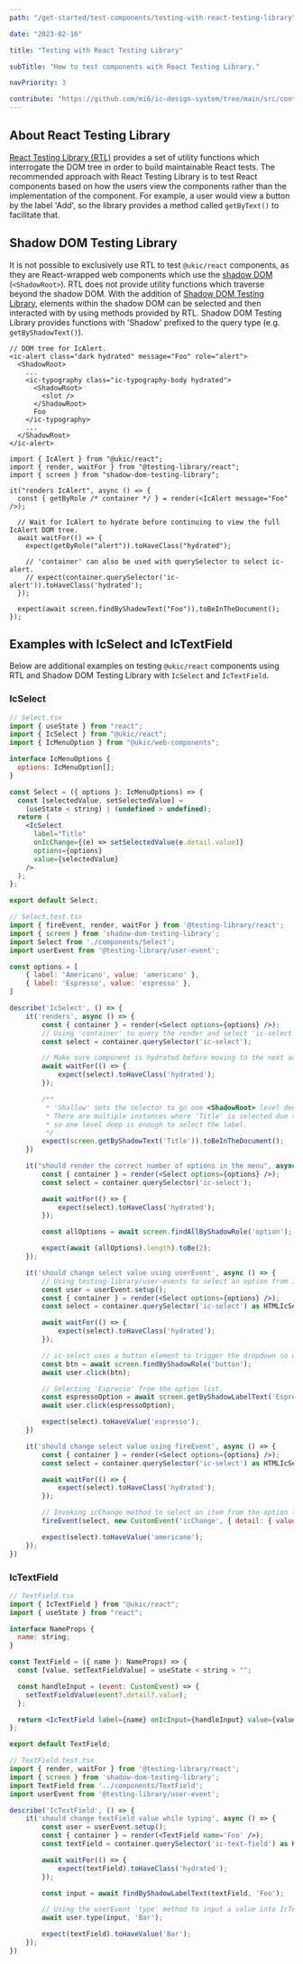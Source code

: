 ```yaml
---
path: "/get-started/test-components/testing-with-react-testing-library"

date: "2023-02-16"

title: "Testing with React Testing Library"

subTitle: "How to test components with React Testing Library."

navPriority: 3

contribute: "https://github.com/mi6/ic-design-system/tree/main/src/content/structured/get-started/testing-with-react-testing-library.mdx"
---
```


## About React Testing Library

[React Testing Library (RTL)](https://testing-library.com/docs/react-testing-library/intro) provides a set of utility functions which interrogate the DOM tree in order to build maintainable React tests. The recommended approach with React Testing Library is to test React components based on how the users view the components rather than the implementation of the component. For example, a user would view a button by the label 'Add', so the library provides a method called `getByText()` to facilitate that.

## Shadow DOM Testing Library

It is not possible to exclusively use RTL to test `@ukic/react` components, as they are React-wrapped web components which use the [shadow DOM](https://developer.mozilla.org/en-US/docs/Web/Web_Components/Using_shadow_DOM) (`<ShadowRoot>`). RTL does not provide utility functions which traverse beyond the shadow DOM.
With the addition of [Shadow DOM Testing Library](https://github.com/KonnorRogers/shadow-dom-testing-library), elements within the shadow DOM can be selected and then interacted with by using methods provided by RTL. Shadow DOM Testing Library provides functions with 'Shadow' prefixed to the query type (e.g. `getByShadowText()`).

```tsx
// DOM tree for IcAlert.
<ic-alert class="dark hydrated" message="Foo" role="alert">
  <ShadowRoot>
    ...
    <ic-typography class="ic-typography-body hydrated">
      <ShadowRoot>
        <slot />
      </ShadowRoot>
      Foo
    </ic-typography>
    ...
  </ShadowRoot>
</ic-alert>
```

```tsx
import { IcAlert } from "@ukic/react";
import { render, waitFor } from "@testing-library/react";
import { screen } from "shadow-dom-testing-library";

it("renders IcAlert", async () => {
  const { getByRole /* container */ } = render(<IcAlert message="Foo" />);

  // Wait for IcAlert to hydrate before continuing to view the full IcAlert DOM tree.
  await waitFor(() => {
    expect(getByRole("alert")).toHaveClass("hydrated");

    // 'container' can also be used with querySelector to select ic-alert.
    // expect(container.querySelector('ic-alert')).toHaveClass('hydrated');
  });

  expect(await screen.findByShadowText("Foo")).toBeInTheDocument();
});
```

## Examples with IcSelect and IcTextField

Below are additional examples on testing `@ukic/react` components using RTL and Shadow DOM Testing Library with `IcSelect` and `IcTextField`.

### IcSelect

```jsx
// Select.tsx
import { useState } from "react";
import { IcSelect } from "@ukic/react";
import { IcMenuOption } from "@ukic/web-components";

interface IcMenuOptions {
  options: IcMenuOption[];
}

const Select = ({ options }: IcMenuOptions) => {
  const [selectedValue, setSelectedValue] =
    (useState < string) | (undefined > undefined);
  return (
    <IcSelect
      label="Title"
      onIcChange={(e) => setSelectedValue(e.detail.value)}
      options={options}
      value={selectedValue}
    />
  );
};

export default Select;
```

```jsx
// Select.test.tsx
import { fireEvent, render, waitFor } from '@testing-library/react';
import { screen } from 'shadow-dom-testing-library';
import Select from './components/Select';
import userEvent from '@testing-library/user-event';

const options = [
    { label: 'Americano', value: 'americano' },
    { label: 'Espresso', value: 'espresso' },
]

describe('IcSelect', () => {
    it('renders', async () => {
        const { container } = render(<Select options={options} />);
        // Using 'container' to query the render and select 'ic-select'.
        const select = container.querySelector('ic-select');

        // Make sure component is hydrated before moving to the next action.
        await waitFor(() => {
            expect(select).toHaveClass('hydrated');
        });

        /**
         * 'Shallow' sets the selector to go one <ShadowRoot> level deep.
         * There are multiple instances where 'Title' is selected due to aria properties
         * so one level deep is enough to select the label.
         */
        expect(screen.getByShadowText('Title')).toBeInTheDocument();
    })

    it("should render the correct number of options in the menu", async () => {
        const { container } = render(<Select options={options} />);
        const select = container.querySelector('ic-select');

        await waitFor(() => {
            expect(select).toHaveClass('hydrated');
        });

        const allOptions = await screen.findAllByShadowRole('option');

        expect(await (allOptions).length).toBe(2);
    });

    it('should change select value using userEvent', async () => {
        // Using testing-library/user-events to select an option from ic-select.
        const user = userEvent.setup();
        const { container } = render(<Select options={options} />);
        const select = container.querySelector('ic-select') as HTMLIcSelectElement;

        await waitFor(() => {
            expect(select).toHaveClass('hydrated');
        });

        // ic-select uses a button element to trigger the dropdown so using the button role as the selector.
        const btn = await screen.findByShadowRole('button');
        await user.click(btn);

        // Selecting 'Espresso' from the option list.
        const espressoOption = await screen.getByShadowLabelText('Espresso');
        await user.click(espressoOption);

        expect(select).toHaveValue('espresso');
    })

    it('should change select value using fireEvent', async () => {
        const { container } = render(<Select options={options} />);
        const select = container.querySelector('ic-select') as HTMLIcSelectElement;

        await waitFor(() => {
            expect(select).toHaveClass('hydrated');
        });

        // Invoking icChange method to select an item from the option list.
        fireEvent(select, new CustomEvent('icChange', { detail: { value: 'americano' }}));

        expect(select).toHaveValue('americano');
    });
})

```

### IcTextField

```jsx
// TextField.tsx
import { IcTextField } from "@ukic/react";
import { useState } from "react";

interface NameProps {
  name: string;
}

const TextField = ({ name }: NameProps) => {
  const [value, setTextFieldValue] = useState < string > "";

  const handleInput = (event: CustomEvent) => {
    setTextFieldValue(event?.detail?.value);
  };

  return <IcTextField label={name} onIcInput={handleInput} value={value} />;
};

export default TextField;
```

```jsx
// TextField.test.tsx
import { render, waitFor } from '@testing-library/react';
import { screen } from 'shadow-dom-testing-library';
import TextField from '../components/TextField';
import userEvent from '@testing-library/user-event';

describe('IcTextField', () => {
    it('should change textField value while typing', async () => {
        const user = userEvent.setup();
        const { container } = render(<TextField name='Foo' />);
        const textField = container.querySelector('ic-text-field') as HTMLIcTextFieldElement;

        await waitFor(() => {
            expect(textField).toHaveClass('hydrated');
        });

        const input = await findByShadowLabelText(textField, 'Foo');

        // Using the userEvent 'type' method to input a value into IcTextField.
        await user.type(input, 'Bar');

        expect(textField).toHaveValue('Bar');
    });
})
```
